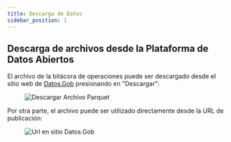 ```yaml
---
title: Descarga de Datos
sidebar_position: 1
---
```




## Descarga de archivos desde la Plataforma de Datos Abiertos

El archivo de la bitácora de operaciones puede ser descargado desde el sitio web de
[Datos.Gob](https://datos.gob.cl/dataset/operaciones-aeronaves/resource/5bc8842e-d95a-4f8f-8ec6-acfbe700258a)
presionando en "Descargar":

<figure style={{ textAlign:"center" }}>
  <img src={imgReusoBitacora} alt="Descargar Archivo Parquet" />
</figure>

Por otra parte, el archivo puede ser utilizado directamente desde la URL de publicación:

<figure style={{ textAlign:"center" }}>
  <img src={imgReusoBitUrl} alt="Url en sitio Datos.Gob" />
</figure>
